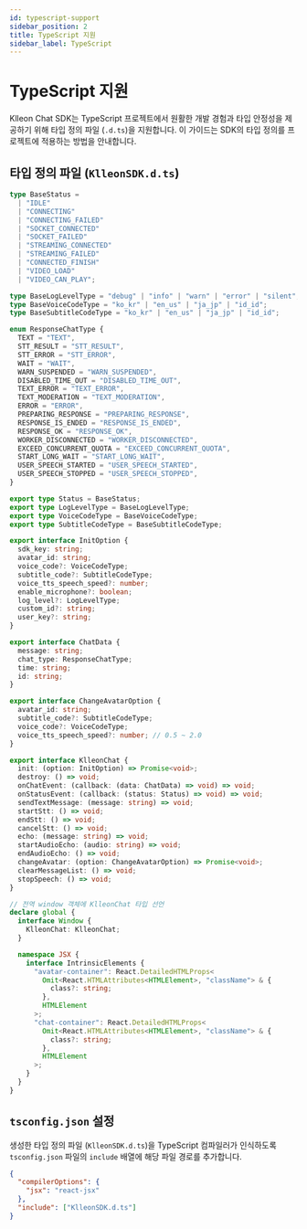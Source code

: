 ```yaml
---
id: typescript-support
sidebar_position: 2
title: TypeScript 지원
sidebar_label: TypeScript
---
```



<Head>
  <title>Klleon Chat SDK TypeScript 지원 - 타입 정의, tsconfig 설정 방법</title>
  <meta
    name="description"
    content="Klleon Chat SDK의 TypeScript 타입 정의 파일(.d.ts)을 프로젝트에 적용하는 방법을 안내합니다. KlleonChat 인터페이스, InitOption, ChatData 등 주요 타입을 안전하게 사용할 수 있습니다."
  />
  <meta
    name="keywords"
    content="Klleon Chat SDK, TypeScript 지원, KlleonChat 타입, 타입 정의 파일, d.ts 설정, tsconfig.json, 전역 선언, React 웹 컴포넌트 타입, InitOption, ChatData, Avatar-container 타입, chat-container, 자바스크립트 SDK 타입 안정성"
  />
</Head>

# TypeScript 지원

Klleon Chat SDK는 TypeScript 프로젝트에서 원활한 개발 경험과 타입 안정성을 제공하기 위해 타입 정의 파일 (`.d.ts`)을 지원합니다. 이 가이드는 SDK의 타입 정의를 프로젝트에 적용하는 방법을 안내합니다.

## 타입 정의 파일 (`KlleonSDK.d.ts`)

```typescript title="KlleonSDK.d.ts"
type BaseStatus =
  | "IDLE"
  | "CONNECTING"
  | "CONNECTING_FAILED"
  | "SOCKET_CONNECTED"
  | "SOCKET_FAILED"
  | "STREAMING_CONNECTED"
  | "STREAMING_FAILED"
  | "CONNECTED_FINISH"
  | "VIDEO_LOAD"
  | "VIDEO_CAN_PLAY";

type BaseLogLevelType = "debug" | "info" | "warn" | "error" | "silent";
type BaseVoiceCodeType = "ko_kr" | "en_us" | "ja_jp" | "id_id";
type BaseSubtitleCodeType = "ko_kr" | "en_us" | "ja_jp" | "id_id";

enum ResponseChatType {
  TEXT = "TEXT",
  STT_RESULT = "STT_RESULT",
  STT_ERROR = "STT_ERROR",
  WAIT = "WAIT",
  WARN_SUSPENDED = "WARN_SUSPENDED",
  DISABLED_TIME_OUT = "DISABLED_TIME_OUT",
  TEXT_ERROR = "TEXT_ERROR",
  TEXT_MODERATION = "TEXT_MODERATION",
  ERROR = "ERROR",
  PREPARING_RESPONSE = "PREPARING_RESPONSE",
  RESPONSE_IS_ENDED = "RESPONSE_IS_ENDED",
  RESPONSE_OK = "RESPONSE_OK",
  WORKER_DISCONNECTED = "WORKER_DISCONNECTED",
  EXCEED_CONCURRENT_QUOTA = "EXCEED_CONCURRENT_QUOTA",
  START_LONG_WAIT = "START_LONG_WAIT",
  USER_SPEECH_STARTED = "USER_SPEECH_STARTED",
  USER_SPEECH_STOPPED = "USER_SPEECH_STOPPED",
}

export type Status = BaseStatus;
export type LogLevelType = BaseLogLevelType;
export type VoiceCodeType = BaseVoiceCodeType;
export type SubtitleCodeType = BaseSubtitleCodeType;

export interface InitOption {
  sdk_key: string;
  avatar_id: string;
  voice_code?: VoiceCodeType;
  subtitle_code?: SubtitleCodeType;
  voice_tts_speech_speed?: number;
  enable_microphone?: boolean;
  log_level?: LogLevelType;
  custom_id?: string;
  user_key?: string;
}

export interface ChatData {
  message: string;
  chat_type: ResponseChatType;
  time: string;
  id: string;
}

export interface ChangeAvatarOption {
  avatar_id: string;
  subtitle_code?: SubtitleCodeType;
  voice_code?: VoiceCodeType;
  voice_tts_speech_speed?: number; // 0.5 ~ 2.0
}

export interface KlleonChat {
  init: (option: InitOption) => Promise<void>;
  destroy: () => void;
  onChatEvent: (callback: (data: ChatData) => void) => void;
  onStatusEvent: (callback: (status: Status) => void) => void;
  sendTextMessage: (message: string) => void;
  startStt: () => void;
  endStt: () => void;
  cancelStt: () => void;
  echo: (message: string) => void;
  startAudioEcho: (audio: string) => void;
  endAudioEcho: () => void;
  changeAvatar: (option: ChangeAvatarOption) => Promise<void>;
  clearMessageList: () => void;
  stopSpeech: () => void;
}

// 전역 window 객체에 KlleonChat 타입 선언
declare global {
  interface Window {
    KlleonChat: KlleonChat;
  }

  namespace JSX {
    interface IntrinsicElements {
      "avatar-container": React.DetailedHTMLProps<
        Omit<React.HTMLAttributes<HTMLElement>, "className"> & {
          class?: string;
        },
        HTMLElement
      >;
      "chat-container": React.DetailedHTMLProps<
        Omit<React.HTMLAttributes<HTMLElement>, "className"> & {
          class?: string;
        },
        HTMLElement
      >;
    }
  }
}
```

## `tsconfig.json` 설정

생성한 타입 정의 파일 (`KlleonSDK.d.ts`)을 TypeScript 컴파일러가 인식하도록 `tsconfig.json` 파일의 `include` 배열에 해당 파일 경로를 추가합니다.

```json title="tsconfig.json"
{
  "compilerOptions": {
    "jsx": "react-jsx"
  },
  "include": ["KlleonSDK.d.ts"]
}
```

